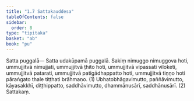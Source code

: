 ```yaml
---
title: "1.7 Sattakauddesa"
tableOfContents: false
sidebar:
  order: 8
type: "tipitaka"
basket: "ab"
book: "pu"
---
```



<DynamicBreadcrumb />

<Division number="13" book="pu" bookNo="31" page="112">

<Paragraph number="162" book="pu">
<Emphasis>Satta puggalā—</Emphasis>
</Paragraph>

<Paragraph number="163" book="pu">
Satta udakūpamā puggalā. Sakiṃ nimuggo nimuggova hoti, ummujjitvā nimujjati, ummujjitvā ṭhito hoti, ummujjitvā vipassati viloketi, ummujjitvā patarati, ummujjitvā patigādhappatto hoti, ummujjitvā tiṇṇo hoti pāraṅgato thale tiṭṭhati brāhmaṇo. (1)
</Paragraph>

<Paragraph number="164" book="pu">
Ubhatobhāgavimutto, paññāvimutto, kāyasakkhī, diṭṭhippatto, saddhāvimutto, dhammānusārī, saddhānusārī. (2)

</Paragraph>
</Division>

<Paragraph number="165" type="center" book="pu">
Sattakaṃ.
</Paragraph>